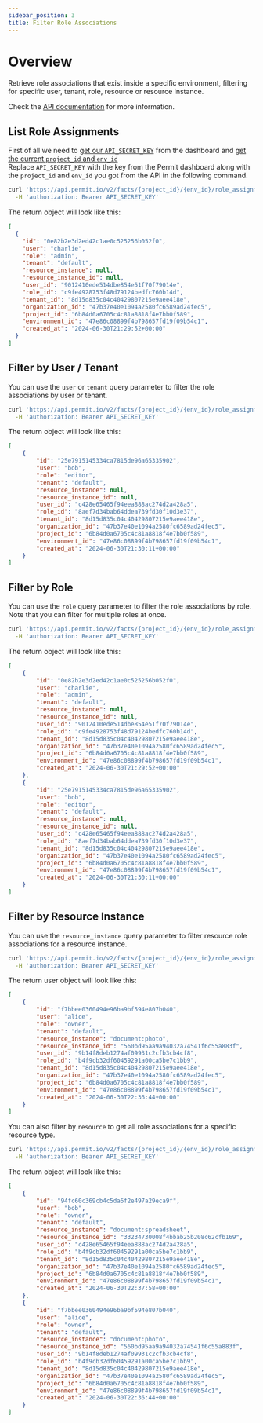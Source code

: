 ```yaml
---
sidebar_position: 3
title: Filter Role Associations
---
```


# Overview

Retrieve role associations that exist inside a specific environment, filtering for specific user, tenant, role, resource or resource instance.

Check the [API documentation](https://api.permit.io/v2/redoc#tag/Role-Assignments/operation/list_role_assignments) for more information.

## List Role Assignments

First of all we need to [get our `API_SECRET_KEY`](/api/api-with-cli/#get-your-api-key) from the dashboard and [get the current `project_id` and `env_id`](/api/examples/get-project-and-env)<br/>
Replace `API_SECRET_KEY` with the key from the Permit dashboard along with the `project_id` and `env_id` you got from the API in the following command.

```bash
curl 'https://api.permit.io/v2/facts/{project_id}/{env_id}/role_assignments?page=1&per_page=10' \
  -H 'authorization: Bearer API_SECRET_KEY'
```
The return object will look like this:
```json
[
  {
    "id": "0e82b2e3d2ed42c1ae0c525256b052f0",
    "user": "charlie",
    "role": "admin",
    "tenant": "default",
    "resource_instance": null,
    "resource_instance_id": null,
    "user_id": "9012410ede514dbe854e51f70f79014e",
    "role_id": "c9fe4928753f48d79124bedfc760b14d",
    "tenant_id": "8d15d835c04c40429807215e9aee418e",
    "organization_id": "47b37e40e1094a2580fc6589ad24fec5",
    "project_id": "6b84d0a6705c4c81a8818f4e7bb0f589",
    "environment_id": "47e86c08899f4b798657fd19f09b54c1",
    "created_at": "2024-06-30T21:29:52+00:00"
  }
]
```

## Filter by User / Tenant

You can use the `user` or `tenant` query parameter to filter the role associations by user or tenant.

```bash
curl 'https://api.permit.io/v2/facts/{project_id}/{env_id}/role_assignments?user=bob&tenant=default' \
  -H 'authorization: Bearer API_SECRET_KEY'
```
The return object will look like this:
```json
[
    {
        "id": "25e7915145334ca7815de96a65335902",
        "user": "bob",
        "role": "editor",
        "tenant": "default",
        "resource_instance": null,
        "resource_instance_id": null,
        "user_id": "c428e65465f94eea888ac274d2a428a5",
        "role_id": "8aef7d34bab64ddea739fd30f10d3e37",
        "tenant_id": "8d15d835c04c40429807215e9aee418e",
        "organization_id": "47b37e40e1094a2580fc6589ad24fec5",
        "project_id": "6b84d0a6705c4c81a8818f4e7bb0f589",
        "environment_id": "47e86c08899f4b798657fd19f09b54c1",
        "created_at": "2024-06-30T21:30:11+00:00"
    }
]
```

## Filter by Role

You can use the `role` query parameter to filter the role associations by role.
Note that you can filter for multiple roles at once.

```bash
curl 'https://api.permit.io/v2/facts/{project_id}/{env_id}/role_assignments?role=admin&role=editor' \
  -H 'authorization: Bearer API_SECRET_KEY'
```

The return object will look like this:
```json
[
    {
        "id": "0e82b2e3d2ed42c1ae0c525256b052f0",
        "user": "charlie",
        "role": "admin",
        "tenant": "default",
        "resource_instance": null,
        "resource_instance_id": null,
        "user_id": "9012410ede514dbe854e51f70f79014e",
        "role_id": "c9fe4928753f48d79124bedfc760b14d",
        "tenant_id": "8d15d835c04c40429807215e9aee418e",
        "organization_id": "47b37e40e1094a2580fc6589ad24fec5",
        "project_id": "6b84d0a6705c4c81a8818f4e7bb0f589",
        "environment_id": "47e86c08899f4b798657fd19f09b54c1",
        "created_at": "2024-06-30T21:29:52+00:00"
    },
    {
        "id": "25e7915145334ca7815de96a65335902",
        "user": "bob",
        "role": "editor",
        "tenant": "default",
        "resource_instance": null,
        "resource_instance_id": null,
        "user_id": "c428e65465f94eea888ac274d2a428a5",
        "role_id": "8aef7d34bab64ddea739fd30f10d3e37",
        "tenant_id": "8d15d835c04c40429807215e9aee418e",
        "organization_id": "47b37e40e1094a2580fc6589ad24fec5",
        "project_id": "6b84d0a6705c4c81a8818f4e7bb0f589",
        "environment_id": "47e86c08899f4b798657fd19f09b54c1",
        "created_at": "2024-06-30T21:30:11+00:00"
    }
]
```


## Filter by Resource Instance

You can use the `resource_instance` query parameter to filter resource role associations for a resource instance.

```bash 
curl 'https://api.permit.io/v2/facts/{project_id}/{env_id}/role_assignments?resource_instance=document:photo' \
  -H 'authorization: Bearer API_SECRET_KEY'
```
The return user object will look like this:
```json
[
    {
        "id": "f7bbee0360494e96ba9bf594e807b040",
        "user": "alice",
        "role": "owner",
        "tenant": "default",
        "resource_instance": "document:photo",
        "resource_instance_id": "560bd95aa9a94032a74541f6c55a883f",
        "user_id": "9b14f8deb1274af09931c2cfb3cb4cf8",
        "role_id": "b4f9cb32df60459291a00ca5be7c1bb9",
        "tenant_id": "8d15d835c04c40429807215e9aee418e",
        "organization_id": "47b37e40e1094a2580fc6589ad24fec5",
        "project_id": "6b84d0a6705c4c81a8818f4e7bb0f589",
        "environment_id": "47e86c08899f4b798657fd19f09b54c1",
        "created_at": "2024-06-30T22:36:44+00:00"
    }
]
```

You can also filter by `resource` to get all role associations for a specific resource type.

```bash
curl 'https://api.permit.io/v2/facts/{project_id}/{env_id}/role_assignments?resource=document' \
  -H 'authorization: Bearer API_SECRET_KEY'
```

The return object will look like this:
```json
[
    {
        "id": "94fc60c369cb4c5da6f2e497a29eca9f",
        "user": "bob",
        "role": "owner",
        "tenant": "default",
        "resource_instance": "document:spreadsheet",
        "resource_instance_id": "33234730008f4bbab25b208c62cfb169",
        "user_id": "c428e65465f94eea888ac274d2a428a5",
        "role_id": "b4f9cb32df60459291a00ca5be7c1bb9",
        "tenant_id": "8d15d835c04c40429807215e9aee418e",
        "organization_id": "47b37e40e1094a2580fc6589ad24fec5",
        "project_id": "6b84d0a6705c4c81a8818f4e7bb0f589",
        "environment_id": "47e86c08899f4b798657fd19f09b54c1",
        "created_at": "2024-06-30T22:37:58+00:00"
    },
    {
        "id": "f7bbee0360494e96ba9bf594e807b040",
        "user": "alice",
        "role": "owner",
        "tenant": "default",
        "resource_instance": "document:photo",
        "resource_instance_id": "560bd95aa9a94032a74541f6c55a883f",
        "user_id": "9b14f8deb1274af09931c2cfb3cb4cf8",
        "role_id": "b4f9cb32df60459291a00ca5be7c1bb9",
        "tenant_id": "8d15d835c04c40429807215e9aee418e",
        "organization_id": "47b37e40e1094a2580fc6589ad24fec5",
        "project_id": "6b84d0a6705c4c81a8818f4e7bb0f589",
        "environment_id": "47e86c08899f4b798657fd19f09b54c1",
        "created_at": "2024-06-30T22:36:44+00:00"
    }
]
```
